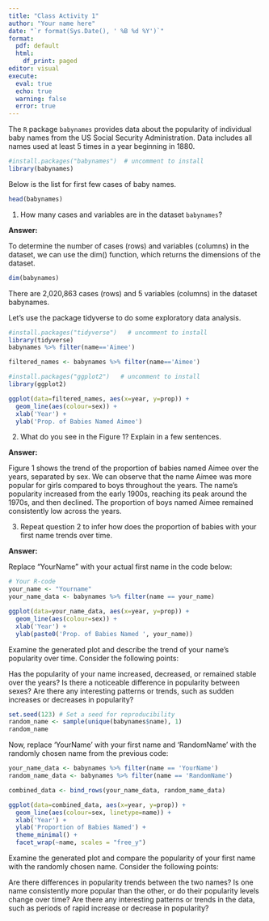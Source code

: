 ```yaml
---
title: "Class Activity 1"
author: "Your name here"
date: "`r format(Sys.Date(), ' %B %d %Y')`"
format:
  pdf: default
  html:
    df_print: paged
editor: visual
execute: 
  eval: true
  echo: true
  warning: false
  error: true
---
```


The `R` package `babynames` provides data about the popularity of individual baby names from the US Social Security Administration. Data includes all names used at least 5 times in a year beginning in 1880.

```r
#install.packages("babynames")  # uncomment to install
library(babynames)
```

Below is the list for first few cases of baby names.

```r
head(babynames)
```


1. How many cases and variables are in the dataset `babynames`?

**Answer:** 

To determine the number of cases (rows) and variables (columns) in the dataset, we can use the dim() function, which returns the dimensions of the dataset.


```r
dim(babynames)
```

There are 2,020,863 cases (rows) and 5 variables (columns) in the dataset babynames.



\vspace*{0.2in}

Let's use the package tidyverse to do some exploratory data analysis.

```r
#install.packages("tidyverse")   # uncomment to install
library(tidyverse)
babynames %>% filter(name=='Aimee')

filtered_names <- babynames %>% filter(name=='Aimee')
```


```r
#install.packages("ggplot2")   # uncomment to install
library(ggplot2)
```


```r
ggplot(data=filtered_names, aes(x=year, y=prop)) + 
  geom_line(aes(colour=sex)) + 
  xlab('Year') + 
  ylab('Prop. of Babies Named Aimee')
```

2. What do you see in the Figure 1? Explain in a few sentences.

**Answer:**

Figure 1 shows the trend of the proportion of babies named Aimee over the years, separated by sex. We can observe that the name Aimee was more popular for girls compared to boys throughout the years. The name's popularity increased from the early 1900s, reaching its peak around the 1970s, and then declined. The proportion of boys named Aimee remained consistently low across the years.

\vspace*{0.2in}



3. Repeat question 2 to infer how does the proportion of babies with your first name trends over time.

**Answer:**

Replace "YourName" with your actual first name in the code below:


```r
# Your R-code
your_name <- "Yourname"
your_name_data <- babynames %>% filter(name == your_name)

ggplot(data=your_name_data, aes(x=year, y=prop)) +
  geom_line(aes(colour=sex)) +
  xlab('Year') +
  ylab(paste0('Prop. of Babies Named ', your_name))

```

Examine the generated plot and describe the trend of your name's popularity over time. Consider the following points:

Has the popularity of your name increased, decreased, or remained stable over the years? Is there a noticeable difference in popularity between sexes? Are there any interesting patterns or trends, such as sudden increases or decreases in popularity?


```r
set.seed(123) # Set a seed for reproducibility
random_name <- sample(unique(babynames$name), 1)
random_name
```


Now, replace 'YourName' with your first name and 'RandomName' with the randomly chosen name from the previous code:

```r
your_name_data <- babynames %>% filter(name == 'YourName')
random_name_data <- babynames %>% filter(name == 'RandomName')

combined_data <- bind_rows(your_name_data, random_name_data)

ggplot(data=combined_data, aes(x=year, y=prop)) + 
  geom_line(aes(colour=sex, linetype=name)) + 
  xlab('Year') + 
  ylab('Proportion of Babies Named') +
  theme_minimal() +
  facet_wrap(~name, scales = "free_y")
```


Examine the generated plot and compare the popularity of your first name with the randomly chosen name. Consider the following points:

Are there differences in popularity trends between the two names? Is one name consistently more popular than the other, or do their popularity levels change over time? Are there any interesting patterns or trends in the data, such as periods of rapid increase or decrease in popularity?
